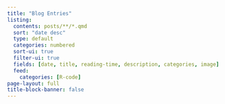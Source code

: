 ```yaml
---
title: "Blog Entries"
listing:
  contents: posts/**/*.qmd
  sort: "date desc"
  type: default
  categories: numbered
  sort-ui: true
  filter-ui: true
  fields: [date, title, reading-time, description, categories, image]
  feed: 
    categories: [R-code]
page-layout: full
title-block-banner: false
---
```

